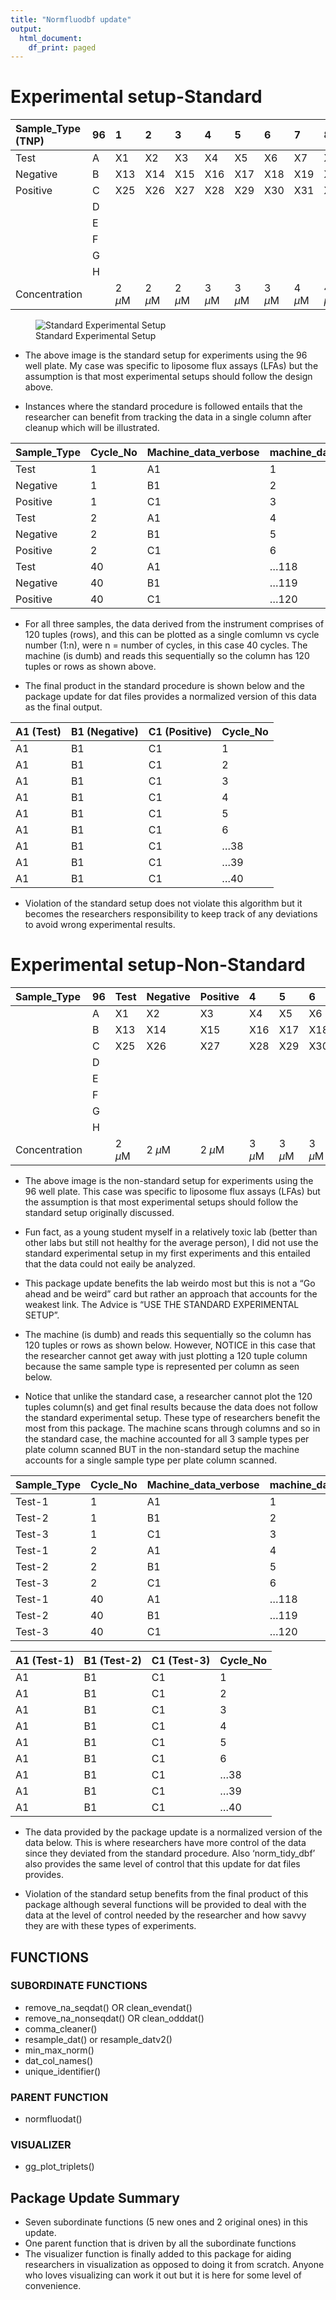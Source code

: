 ```yaml
---
title: "Normfluodbf update"
output:
  html_document:
    df_print: paged
---
```


# Experimental setup-Standard

| Sample_Type (TNP) | 96  | 1        | 2        | 3        | 4        | 5        | 6        | 7        | 8        | 9        | 10       | 11       | 12       |
|:------------------|:----|:---------|:---------|:---------|:---------|:---------|:---------|:---------|:---------|:---------|:---------|:---------|:---------|
| Test              | A   | X1       | X2       | X3       | X4       | X5       | X6       | X7       | X8       | X9       | X10      | X11      | X12      |
| Negative          | B   | X13      | X14      | X15      | X16      | X17      | X18      | X19      | X20      | X21      | X22      | X23      | X24      |
| Positive          | C   | X25      | X26      | X27      | X28      | X29      | X30      | X31      | X32      | X33      | X34      | X35      | X36      |
|                   | D   |          |          |          |          |          |          |          |          |          |          |          |          |
|                   | E   |          |          |          |          |          |          |          |          |          |          |          |          |
|                   | F   |          |          |          |          |          |          |          |          |          |          |          |          |
|                   | G   |          |          |          |          |          |          |          |          |          |          |          |          |
|                   | H   |          |          |          |          |          |          |          |          |          |          |          |          |
| Concentration     |     | 2 $\mu$M | 2 $\mu$M | 2 $\mu$M | 3 $\mu$M | 3 $\mu$M | 3 $\mu$M | 4 $\mu$M | 4 $\mu$M | 4 $\mu$M | 5 $\mu$M | 5 $\mu$M | 5 $\mu$M |

![Standard Experimental Setup](original_exp_setup.png)

-   The above image is the standard setup for experiments using the 96 well plate. My case was specific to liposome flux assays (LFAs) but the assumption is that most experimental setups should follow the design above.

-   Instances where the standard procedure is followed entails that the researcher can benefit from tracking the data in a single column after cleanup which will be illustrated.

| Sample_Type | Cycle_No | Machine_data_verbose | machine_data_numeric |
|:------------|:---------|:---------------------|:---------------------|
| Test        | 1        | A1                   | 1                    |
| Negative    | 1        | B1                   | 2                    |
| Positive    | 1        | C1                   | 3                    |
| Test        | 2        | A1                   | 4                    |
| Negative    | 2        | B1                   | 5                    |
| Positive    | 2        | C1                   | 6                    |
| Test        | 40       | A1                   | ...118               |
| Negative    | 40       | B1                   | ...119               |
| Positive    | 40       | C1                   | ...120               |

-   For all three samples, the data derived from the instrument comprises of 120 tuples (rows), and this can be plotted as a single comlumn vs cycle number (1:n), were n = number of cycles, in this case 40 cycles. The machine (is dumb) and reads this sequentially so the column has 120 tuples or rows as shown above.

-   The final product in the standard procedure is shown below and the package update for dat files provides a normalized version of this data as the final output.

| A1 (Test) | B1 (Negative) | C1 (Positive) | Cycle_No |
|:----------|:--------------|:--------------|:---------|
| A1        | B1            | C1            | 1        |
| A1        | B1            | C1            | 2        |
| A1        | B1            | C1            | 3        |
| A1        | B1            | C1            | 4        |
| A1        | B1            | C1            | 5        |
| A1        | B1            | C1            | 6        |
| A1        | B1            | C1            | ...38    |
| A1        | B1            | C1            | ...39    |
| A1        | B1            | C1            | ...40    |

-   Violation of the standard setup does not violate this algorithm but it becomes the researchers responsibility to keep track of any deviations to avoid wrong experimental results.

# Experimental setup-Non-Standard

| Sample_Type   | 96  | Test     | Negative | Positive | 4        | 5        | 6        | 7       | 8        | 9        | 10       | 11       | 12       |
|:--------------|:----|:---------|:---------|:---------|:---------|:---------|:---------|:--------|:---------|:---------|:---------|:---------|:---------|
|               | A   | X1       | X2       | X3       | X4       | X5       | X6       | X7      | X8       | X9       | X10      | X11      | X12      |
|               | B   | X13      | X14      | X15      | X16      | X17      | X18      | X19     | X20      | X21      | X22      | X23      | X24      |
|               | C   | X25      | X26      | X27      | X28      | X29      | X30      | X31     | X32      | X33      | X34      | X35      | X36      |
|               | D   |          |          |          |          |          |          |         |          |          |          |          |          |
|               | E   |          |          |          |          |          |          |         |          |          |          |          |          |
|               | F   |          |          |          |          |          |          |         |          |          |          |          |          |
|               | G   |          |          |          |          |          |          |         |          |          |          |          |          |
|               | H   |          |          |          |          |          |          |         |          |          |          |          |          |
| Concentration |     | 2 $\mu$M | 2 $\mu$M | 2 $\mu$M | 3 $\mu$M | 3 $\mu$M | 3 $\mu$M | 4$\mu$M | 4 $\mu$M | 4 $\mu$M | 5 $\mu$M | 5 $\mu$M | 5 $\mu$M |

-   The above image is the non-standard setup for experiments using the 96 well plate. This case was specific to liposome flux assays (LFAs) but the assumption is that most experimental setups should follow the standard setup originally discussed.

-   Fun fact, as a young student myself in a relatively toxic lab (better than other labs but still not healthy for the average person), I did not use the standard experimental setup in my first experiments and this entailed that the data could not eaily be analyzed.

-   This package update benefits the lab weirdo most but this is not a "Go ahead and be weird" card but rather an approach that accounts for the weakest link. The Advice is "USE THE STANDARD EXPERIMENTAL SETUP".

-   The machine (is dumb) and reads this sequentially so the column has 120 tuples or rows as shown below. However, NOTICE in this case that the researcher cannot get away with just plotting a 120 tuple column because the same sample type is represented per column as seen below.

-   Notice that unlike the standard case, a researcher cannot plot the 120 tuples column(s) and get final results because the data does not follow the standard experimental setup. These type of researchers benefit the most from this package. The machine scans through columns and so in the standard case, the machine accounted for all 3 sample types per plate column scanned BUT in the non-standard setup the machine accounts for a single sample type per plate column scanned.

| Sample_Type | Cycle_No | Machine_data_verbose | machine_data_numeric |
|:------------|:---------|:---------------------|:---------------------|
| Test-1      | 1        | A1                   | 1                    |
| Test-2      | 1        | B1                   | 2                    |
| Test-3      | 1        | C1                   | 3                    |
| Test-1      | 2        | A1                   | 4                    |
| Test-2      | 2        | B1                   | 5                    |
| Test-3      | 2        | C1                   | 6                    |
| Test-1      | 40       | A1                   | ...118               |
| Test-2      | 40       | B1                   | ...119               |
| Test-3      | 40       | C1                   | ...120               |

| A1 (Test-1) | B1 (Test-2) | C1 (Test-3) | Cycle_No |
|:------------|:------------|:------------|:---------|
| A1          | B1          | C1          | 1        |
| A1          | B1          | C1          | 2        |
| A1          | B1          | C1          | 3        |
| A1          | B1          | C1          | 4        |
| A1          | B1          | C1          | 5        |
| A1          | B1          | C1          | 6        |
| A1          | B1          | C1          | ...38    |
| A1          | B1          | C1          | ...39    |
| A1          | B1          | C1          | ...40    |

-   The data provided by the package update is a normalized version of the data below. This is where researchers have more control of the data since they deviated from the standard procedure. Also 'norm_tidy_dbf' also provides the same level of control that this update for dat files provides.

-   Violation of the standard setup benefits from the final product of this package although several functions will be provided to deal with the data at the level of control needed by the researcher and how savvy they are with these types of experiments.

## FUNCTIONS

### SUBORDINATE FUNCTIONS

-   remove_na_seqdat() OR clean_evendat()
-   remove_na_nonseqdat() OR clean_odddat()
-   comma_cleaner()
-   resample_dat() or resample_datv2()
-   min_max_norm()
-   dat_col_names()
-   unique_identifier()

### PARENT FUNCTION

-   normfluodat()

### VISUALIZER

-   gg_plot_triplets()

## Package Update Summary

-   Seven subordinate functions (5 new ones and 2 original ones) in this update.
-   One parent function that is driven by all the subordinate functions
-   The visualizer function is finally added to this package for aiding researchers in visualization as opposed to doing it from scratch. Anyone who loves visualizing can work it out but it is here for some level of convenience.
